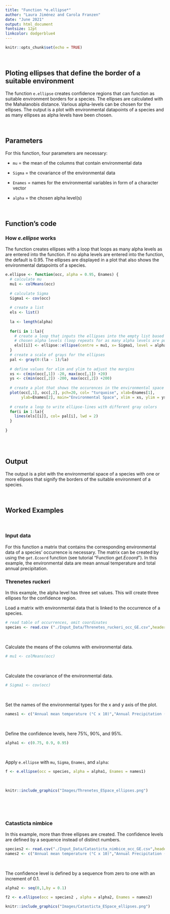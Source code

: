 ```yaml
---
title: "Function *e.ellipse*"
author: "Laura Jiménez and Carola Franzen"
date: "June 2021"
output: html_document
fontsize: 12pt
linkcolor: dodgerblue4
---
```



```r
knitr::opts_chunk$set(echo = TRUE)

```
\
  
## Ploting ellipses that define the border of a suitable environment

The function `e.ellipse` creates confidence regions that can function as suitable environment borders for a species. The ellipses are calculated with the Mahalanobis distance. Various alpha-levels can be chosen for the ellipses. The output is a plot with environmental datapoints of a species and as many ellipses as alpha levels have been chosen.
\

\

## Parameters

For this function, four parameters are necessary:
\

* `mu` = the mean of the columns that contain environmental data
\

* `Sigma` = the covariance of the environmental data
\

* `Enames` = names for the environmental variables in form of a character vector
\

* `alpha` = the chosen alpha level(s)
\

\

## Function's code

### How *e.ellipse* works

The function creates ellipses with a loop that loops as many alpha levels as are entered into the function. If no alpha levels are entered into the function, the default is 0.95. The ellipses are displayed in a plot that also shows the environmental datapoints of a species.
\

```r
e.ellipse <- function(occ, alpha = 0.95, Enames) {
  # calculate mu
  mu1 <- colMeans(occ)
  
  # calculate Sigma
  Sigma1 <- cov(occ)
  
  # create a list
  els <- list()
  
  la <- length(alpha)
  
  for(i in 1:la){
    # create a loop that inputs the ellipses into the empty list based on the 
    # chosen alpha levels (loop repeats for as many alpha levels are put in)
    els[[i]] <- ellipse::ellipse(centre = mu1, x= Sigma1, level = alpha[i])
  }
  # create a scale of grays for the ellipses
  pal <- gray(0:(la - 1)/la)
  
  # define values for xlim and ylim to adjust the margins
  xs <- c(min(occ[,1]) -20, max(occ[,1]) +20)
  ys <- c(min(occ[,2]) -200, max(occ[,2]) +200)
  
  # create a plot that shows the occurences in the environmental space 
  plot(occ[,1], occ[,2], pch=20, col= "turquoise", xlab=Enames[1],
       ylab=Enames[2], main="Environmental Space", xlim = xs, ylim = ys)
  
  # create a loop to write ellipse-lines with different gray colors
  for(i in 1:la){
    lines(els[[i]], col= pal[i], lwd = 2)
  }
  
}
```
\
\

## Output

The output is a plot with the environmental space of a species with one or more ellipses that signify the borders of the suitable environment of a species. 


\

## Worked Examples
\

### Input data

For this function a matrix that contains the corresponding environmental data of a species' occurrence is necessary. The matrix can be created by using the `get.Ecoord` function (see tutorial "Function *get.Ecoord*"). In this example, the environmental data are mean annual temperature and total annual precipitation.
\

### Threnetes ruckeri

In this example, the alpha level has three set values. This will create three ellipses for the confidence region.
\

Load a matrix with environmental data that is linked to the occurrence of a species.
```r
# read table of occurrences, omit coordinates
species <- read.csv ("./Input_Data/Threnetes_ruckeri_occ_GE.csv",header=T)[,-(1:2)]
```
\

Calculate the means of the columns with environmental data.
```r
# mu1 <- colMeans(occ)
```
\

Calculate the covariance of the environmental data.
```r
# Sigma1 <- cov(occ)
```
\

Set the names of the environmental types for the x and y axis of the plot.
```r
names1 <- c("Annual mean temperature (°C x 10)","Annual Precipitation (mm)") 
```
\

Define the confidence levels, here 75%, 90%, and 95%.
```r
alpha1 <- c(0.75, 0.9, 0.95)
```
\

Apply `e.ellipse` with `mu`, `Sigma`, `Enames`, and `alpha`:
```r
f <- e.ellipse(occ = species, alpha = alpha1, Enames = names1)

```
\

```r
knitr::include_graphics("Images/Threnetes_ESpace_ellipses.png")
```
\

\

###  Catasticta nimbice

In this example, more than three ellipses are created. The confidence levels are defined by a sequence instead of distinct numbers.

```r
species2 <- read.csv("./Input_Data/Catasticta_nimbice_occ_GE.csv",header=T)[,-(1:2)]
names2 <- c("Annual mean temperature (°C x 10)","Annual Precipitation (mm)") 

```
\

The confidence level is defined by a sequence from zero to one with an increment of 0.1.
```r
alpha2 <- seq(0,1,by = 0.1)
```

```r
f2 <- e.ellipse(occ = species2 , alpha = alpha2, Enames = names2)
```


```r
knitr::include_graphics("Images/Catasticta_ESpace_ellipses.png")
```
\


